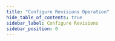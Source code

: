 ```yaml
---
title: "Configure Revisions Operation"
hide_table_of_contents: true
sidebar_label: Configure Revisions
sidebar_position: 0
---
```





<LanguageSwitcher supportedLanguages={supportedLanguages} />

<LanguageContent language="csharp">
   <ConfigureRevisionsCsharp />
</LanguageContent>

<LanguageContent language="java">
   <ConfigureRevisionsJava />
</LanguageContent>

<LanguageContent language="python">
   <ConfigureRevisionsPython />
</LanguageContent>

<LanguageContent language="php">
   <ConfigureRevisionsPhp />
</LanguageContent>

<LanguageContent language="nodejs">
   <ConfigureRevisionsNodejs />
</LanguageContent>


<!---
### Document Extensions
- [Document Revisions Overview](../../../../document-extensions/revisions/overview)
- [Revert Revisions](../../../../document-extensions/revisions/revert-revisions)
- [Revisions and Other Features](../../../../document-extensions/revisions/revisions-and-other-features)

### Client API
- [Revisions: API Overview](../../../../document-extensions/revisions/client-api/overview)
- [Session: Loading Revisions](../../../../document-extensions/revisions/client-api/session/loading)
- [Session: Including Revisions](../../../../document-extensions/revisions/client-api/session/including)
- [Session: Counting Revisions](../../../../document-extensions/revisions/client-api/session/counting)
- [What Is a Collection](../../../../client-api/faq/what-is-a-collection)
- [What Are Operations](../../../../client-api/operations/what-are-operations)
- [Switch Operation Database](../../../../client-api/operations/how-to/switch-operations-to-a-different-database)
- [Setting Up a Default Database](../../../../client-api/setting-up-default-database)

### Studio
- [Settings: Document Revisions](../../../../studio/database/settings/document-revisions)
- [Document Extensions: Revisions](../../../../studio/database/document-extensions/revisions)
- [Manage Database Group](../../../../studio/database/settings/manage-database-group)


-->
